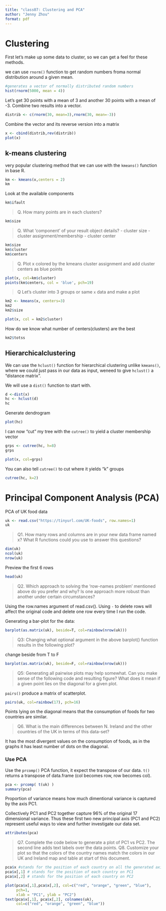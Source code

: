 ```yaml
---
title: "class07: Clustering and PCA"
author: "Jenny Zhou"
format: pdf
---
```


# Clustering

First let's make up some data to cluster, so we can get a feel for these methods.

we can use `rnorm()` function to get random numbers froma normal distribution around a given mean.

```r
#generates a vector of normally distributed random numbers
hist(rnorm(5000, mean = 4))
```

Let's get 30 points with a mean of 3 and another 30 points with a mean of -3. Combine two results into a vector.

```r
distrib <- c(rnorm(30, mean=3),rnorm(30, mean=-3))
```

Combine the vector and its reverse version into a matrix

```r
x <- cbind(distrib,rev(distrib))
plot(x)
```

## k-means clustering

very popular clustering method that we can use with the `kmeans()` function in base R.

```r
km <- kmeans(x,centers = 2)
km
```

Look at the available components

```r
km$ifault

```

> Q. How many points are in each clusters?

```r
km$size
```

> Q. What 'component' of your result object details? - cluster size - cluster assignment/membership - cluster center

```r
km$size
km$cluster
km$centers
```

> Q. Plot x colored by the kmeans cluster assignment and add cluster centers as blue points

```r
plot(x, col=km$cluster)
points(km$centers, col = 'blue', pch=19)
```

> Q Let's cluster into 3 groups or same `x` data and make a plot

```r
km2 <- kmeans(x, centers=3)
km2
km2$size
```

```r
plot(x, col = km2$cluster)
```

How do we know what number of centers(clusters) are the best

```r
km2$totss
```

## Hierarchicalclustering

We can use the `hclust()` function for hierarchical clustering unlike `kmeans()`, where we could just pass in our data as input, weneed to give `hclust()` a "distance matrix".

We will use a `dist()` function to start with.

```r
d <-dist(x)
hc <- hclust(d)
hc
```

Generate dendrogram

```r
plot(hc)
```

I can now "cut" my tree with the `cutree()` to yield a cluster membership vector

```r
grps <- cutree(hc, h=8)
grps

plot(x, col=grps)
```

You can also tell `cutree()` to cut where it yields "k" groups

```r
cutree(hc, k=2)
```



# Principal Component Analysis (PCA)

PCA of UK food data

```r
uk <- read.csv("https://tinyurl.com/UK-foods", row.names=1)
uk
```

> Q1. How many rows and columns are in your new data frame named x? What R functions could you use to answer this questions?


```r
dim(uk)
ncol(uk)
nrow(uk)
```

Preview the first 6 rows
```r
head(uk)
```

> Q2. Which approach to solving the ‘row-names problem’ mentioned above do you prefer and why? Is one approach more robust than another under certain circumstances?

Using the row.names argument of read.csv(). Using `-` to delete rows will affect the original code and delete one row every time I run the code.

Generating a bar-plot for the data:
```r
barplot(as.matrix(uk), beside=T, col=rainbow(nrow(uk)))
```



> Q3: Changing what optional argument in the above barplot() function results in the following plot?

change beside from T to F
```r
barplot(as.matrix(uk), beside=F, col=rainbow(nrow(uk)))
```


> Q5: Generating all pairwise plots may help somewhat. Can you make sense of the following code and resulting figure? What does it mean if a given point lies on the diagonal for a given plot.

`pairs()` produce a matrix of scatterplot. 
```r
pairs(uk, col=rainbow(17), pch=16)
```

Points lying on the diagonal means that the consumption of foods for two countries are similar.

> Q6. What is the main differences between N. Ireland and the other countries of the UK in terms of this data-set?

It has the most divergent values on the consumption of foods, as in the graphs it has least number of dots on the diagonal. 


### Use PCA

Use the `prcomp()` PCA function, it expect the transpose of our data.
`t()` returns a transpose of data.frame (col becomes row, row becomes col).
```r
pca <- prcomp( t(uk) )
summary(pca)
```
Proportion of variance means how much dimentional variance is captured by the axis PC1.

Collectively PC1 and PC2 together capture 96% of the original 17 dimensional variance. Thus these first two new principal axis (PC1 and PC2) represent useful ways to view and further investigate our data set. 

```r
attributes(pca)
```


 > Q7. Complete the code below to generate a plot of PC1 vs PC2. The second line adds text labels over the data points.
> Q8. Customize your plot so that the colors of the country names match the colors in our UK and Ireland map and table at start of this document.

```r
pca$x #stands for the position of each country on all the generated axis
pca$x[,1] # stands for the position of each country on PC1
pca$x[,2] # stands for the position of each country on PC2
```

```r
plot(pca$x[,1],pca$x[,2], col=c("red", "orange", "green", "blue"), 
     pch=1,
     xlab = "PC1", ylab = "PC2")
text(pca$x[,1], pca$x[,2], colnames(uk),
     col=c("red", "orange", "green", "blue"))
```
 
